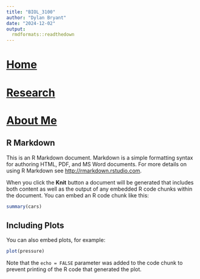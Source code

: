 ```yaml
---
title: "BIOL_3100"
author: "Dylan Bryant"
date: "2024-12-02"
output: 
  rmdformats::readthedown
---
```




# [Home](https://bryantdylan.github.io/)
# [Research](https://bryantdylan.github.io/Research/)
# [About Me](https://bryantdylan.github.io/AboutMe/)


## R Markdown

This is an R Markdown document. Markdown is a simple formatting syntax for authoring HTML, PDF, and MS Word documents. For more details on using R Markdown see <http://rmarkdown.rstudio.com>.

When you click the **Knit** button a document will be generated that includes both content as well as the output of any embedded R code chunks within the document. You can embed an R code chunk like this:

```r
summary(cars)
```

## Including Plots

You can also embed plots, for example:

```r
plot(pressure)
```

Note that the `echo = FALSE` parameter was added to the code chunk to prevent printing of the R code that generated the plot.
